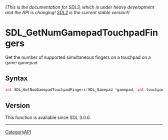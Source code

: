 ====== (This is the documentation for SDL3, which is under heavy development and the API is changing! [https://wiki.libsdl.org/ SDL2] is the current stable version!) ======
= SDL_GetNumGamepadTouchpadFingers =

Get the number of supported simultaneous fingers on a touchpad on a game gamepad.

== Syntax ==

<syntaxhighlight lang='c'>
int SDL_GetNumGamepadTouchpadFingers(SDL_Gamepad *gamepad, int touchpad);
</syntaxhighlight>

== Version ==

This function is available since SDL 3.0.0.

----
[[CategoryAPI]]


